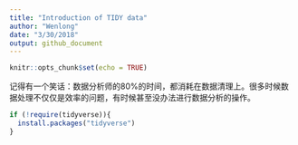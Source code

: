 ```yaml
---
title: "Introduction of TIDY data"
author: "Wenlong"
date: "3/30/2018"
output: github_document
---
```


```r
knitr::opts_chunk$set(echo = TRUE)
```

记得有一个笑话：数据分析师的80%的时间，都消耗在数据清理上。很多时候数据处理不仅仅是效率的问题，有时候甚至没办法进行数据分析的操作。

```r
if (!require(tidyverse)){
  install.packages("tidyverse")
}

```


